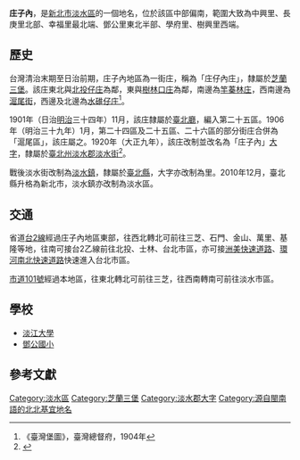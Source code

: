 {{noteTA
|1 = zh-cn:庄; zh-hk:庄; zh-tw:庄;
}}
{{Infobox Hokkien name
| title      = 庄子內
| hanji      = 庄仔內
| poj        = Chng-á-lāi
| hanlo      = 
| tl         = Tsng-á-lāi
| bp         = 
| hokkienipa = 
| lm   = 村莊裡
| image      = 
| image_size = 
| caption    = 
}}
'''庄子內'''，是[[新北市|新北市]][[淡水區|淡水區]]的一個地名，位於該區中部偏南，範圍大致為中興里、長庚里北部、幸福里最北端、鄧公里東北半部、學府里、樹興里西端。

==歷史==
台灣清治末期至日治前期，庄子內地區為一街庄，稱為「庄仔內庄」，隸屬於[[芝蘭三堡|芝蘭三堡]]。該庄東北與[[北投仔庄|北投仔庄]]為鄰，東與[[樹林口庄|樹林口庄]]為鄰，南邊為[[竿蓁林庄|竿蓁林庄]]，西南邊為[[淡水_(大字)|滬尾街]]，西邊及北邊為[[水碓仔庄|水碓仔庄]]<ref>《臺灣堡圖》，臺灣總督府，1904年</ref>。

1901年（日治[[明治|明治]]三十四年）11月，該庄隸屬於[[臺北廳|臺北廳]]，編入第二十五區。1906年（明治三十九年）1月，第二十四區及二十五區、二十六區的部分街庄合併為「滬尾區」，該庄屬之。1920年（大正九年），該庄改制並改名為「庄子內」[[大字|大字]]，隸屬於[[臺北州|臺北州]][[淡水郡|淡水郡]][[淡水街|淡水街]]<ref name="地圖會說話">{{Cite web |url=http://mapstalk.blogspot.tw/2010/10/1901-2010.html |title=《臺北市沿革 1901-2010》，地圖會說話網站 |accessdate=2016-07-27 |archive-date=2016-08-16 |archive-url=https://web.archive.org/web/20160816203231/http://mapstalk.blogspot.tw/2010/10/1901-2010.html |dead-url=no }}</ref>。

戰後淡水街改制為[[淡水區|淡水鎮]]，隸屬於[[臺北縣|臺北縣]]，大字亦改制為里。2010年12月，臺北縣升格為新北市，淡水鎮亦改制為淡水區。

==交通==
省道[[台2線|台2線]]經過庄子內地區東部，往西北轉北可前往三芝、石門、金山、萬里、基隆等地，往南可接台2乙線前往北投、士林、台北市區，亦可接[[洲美快速道路|洲美快速道路]]、[[環河南北快速道路|環河南北快速道路]]快速進入台北市區。

[[市道101號|市道101號]]經過本地區，往東北轉北可前往三芝，往西南轉南可前往淡水市區。

==學校==
*[[淡江大學|淡江大學]]
*[[鄧公國小|鄧公國小]]

==參考文獻==
{{reflist}}

{{淡水郡}}

[[Category:淡水區|Category:淡水區]]
[[Category:芝蘭三堡|Category:芝蘭三堡]]
[[Category:淡水郡大字|Category:淡水郡大字]]
[[Category:源自閩南語的北北基宜地名|Category:源自閩南語的北北基宜地名]]